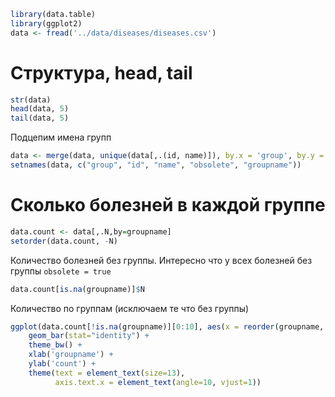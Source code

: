 ```r
library(data.table)
library(ggplot2)
data <- fread('../data/diseases/diseases.csv')
```

# Структура, head, tail
```r
str(data)
head(data, 5)
tail(data, 5)
```

Подцепим имена групп
```r
data <- merge(data, unique(data[,.(id, name)]), by.x = 'group', by.y = 'id', all.x = TRUE)
setnames(data, c("group", "id", "name", "obsolete", "groupname"))
```

# Сколько болезней в каждой группе
```r
data.count <- data[,.N,by=groupname]
setorder(data.count, -N)
```

Количество болезней без группы. Интересно что у всех болезней без группы `obsolete = true`
```r
data.count[is.na(groupname)]$N
```

Количество по группам (исключаем те что без группы)
```r
ggplot(data.count[!is.na(groupname)][0:10], aes(x = reorder(groupname, -N), y = N)) + 
    geom_bar(stat="identity") + 
    theme_bw() + 
    xlab('groupname') + 
    ylab('count') + 
    theme(text = element_text(size=13), 
          axis.text.x = element_text(angle=10, vjust=1))
```



